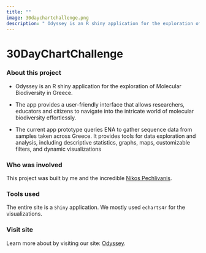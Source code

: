 ```yaml
---
title: ""
image: 30daychartchallenge.png
description: " Odyssey is an R shiny application for the exploration of Molecular Biodiversity in Greece."
---
```


# 30DayChartChallenge

### About this project

-   Odyssey is an R shiny application for the exploration of Molecular Biodiversity in Greece.

-   The app provides a user-friendly interface that allows researchers, educators and citizens to navigate into the intricate world of molecular biodiversity effortlessly.

-   The current app prototype queries ENA to gather sequence data from samples taken across Greece. It provides tools for data exploration and analysis, including descriptive statistics, graphs, maps, customizable filters, and dynamic visualizations

### Who was involved

This project was built by me and the incredible [Nikos Pechlivanis](https://npechl.github.io/){target="_blank"}.

### Tools used

The entire site is a `Shiny` application. We mostly used `echarts4r` for the visualizations.

### Visit site

Learn more about by visiting our site: [Odyssey](https://npechl.shinyapps.io/odyssey/).
